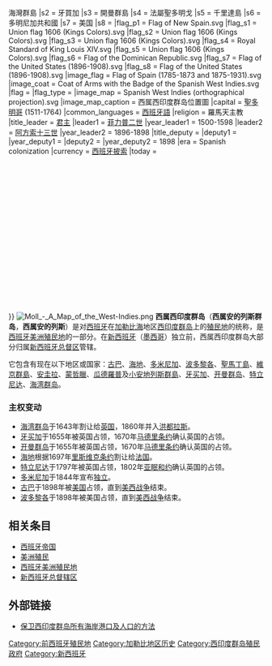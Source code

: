 {{noteTA
|1=zh:多明戈; zh-hant:多明哥
|2=zh:特立尼达; zh-hant:千里達
|3=zh:多巴哥; zh-hant:托巴哥
|4=zh:多米尼加; zh-hant:多明尼加
}}
{{Infobox former country
|native_name            = ''Las Antillas Occidentales'' <br> '' Antillas Españolas''
|conventional_long_name = Spanish West Indies
|common_name            = 西班牙
|status                 = 殖民地
|empire                 = 西班牙
|status_text            = 西班牙殖民地<br><small>在1492年至1898年的[[新西班牙總督轄區|新西班牙总督区]]领土</small>
|year_start             = 1492年
|year_end               = 1898年
|date_start             =
|date_end               =
|event_start            =
|event_end              = [[巴黎條約_(1898年)|巴黎條約]]
|p1                     = 新西班牙
|s1                     = 海灣群島省{{!}}海灣群島
|s2                     = 牙買加
|s3                     = 開曼群島
|s4                     = 法屬聖多明戈
|s5                     = 千里達島
|s6                     = 多明尼加共和國
|s7                     = 美国
|s8                     = 
|flag_p1                = Flag of New Spain.svg
|flag_s1                = Union flag 1606 (Kings Colors).svg
|flag_s2                = Union flag 1606 (Kings Colors).svg
|flag_s3                = Union flag 1606 (Kings Colors).svg
|flag_s4                = Royal Standard of King Louis XIV.svg
|flag_s5                = Union flag 1606 (Kings Colors).svg
|flag_s6                = Flag of the Dominican Republic.svg
|flag_s7                = Flag of the United States (1896-1908).svg
|flag_s8                = Flag of the United States (1896-1908).svg
|image_flag             = Flag of Spain (1785-1873 and 1875-1931).svg
|image_coat             = Coat of Arms with the Badge of the Spanish West Indies.svg
|flag                   =
|flag_type              =
|image_map              = Spanish West Indies (orthographical projection).svg
|image_map_caption      = 西属西印度群岛位置圖
|capital                = [[聖多明哥|聖多明哥]] (1511-1764)
|common_languages       = [[西班牙語|西班牙語]]
|religion               = 羅馬天主教
|title_leader           = [[西班牙君主列表|君主]]
|leader1                = [[腓力二世_(西班牙)|菲力普二世]]
|year_leader1           = 1500-1598
|leader2                = [[阿方索十三世|阿方索十三世]]
|year_leader2           = 1896-1898
|title_deputy           =
|deputy1                =
|year_deputy1           =
|deputy2                =
|year_deputy2           = 1898
|era                    = Spanish colonization
|currency               = [[西班牙銀圓|西班牙披索]]
|today = {{flag|Cuba}}<br>{{flag|Haiti}}<br>{{flag|Dominican Republic}}<br>{{flag|波多黎各}}<br>{{flag|法屬聖馬丁}}<br>{{flag|荷屬聖馬丁}}<br>{{flag|英屬維爾京群島}}<br>{{flag|美屬維爾京群島}}<br>{{flag|Anguilla}}<br>{{flag|Guadeloupe}}<br>{{flag|特立尼達和多巴哥}}<br>{{flag|開曼群島}}<br>{{flag|蒙特塞拉特}}<br>{{flag|阿魯巴}}<br>{{flag|洪都拉斯}}<br>{{flag|庫拉索}}<br>{{flag|委內瑞拉}}<br>{{flag|美國}}<br>{{flag|荷蘭}}<br>{{flag|英國}}
}}
[[File:Moll_-_A_Map_of_the_West-Indies.png|thumb]]
'''西属西印度群岛'''（{{lang-es|'''Las Antillas Occidentales'''、'''Antillas Españolas'''}}'''西属安的列斯群岛'''，'''西属安的列斯'''）是对[[西班牙|西班牙]]在[[加勒比海|加勒比海]]地区[[西印度群岛|西印度群岛]]上的[[殖民地|殖民地]]的统称，是[[西班牙美洲殖民地|西班牙美洲殖民地]]的一部分。在[[新西班牙總督轄區|新西班牙]]（[[墨西哥|墨西哥]]）独立前，西属西印度群岛大部分归属[[新西班牙总督辖区|新西班牙总督区]]管辖。

它包含有现在以下地区或国家：[[古巴|古巴]]、[[海地|海地]]、[[多米尼加|多米尼加]]、[[波多黎各|波多黎各]]、[[聖馬丁島|聖馬丁島]]、[[維京群島|維京群島]]、[[安圭拉|安圭拉]]、[[蒙哲臘|蒙哲臘]]、[[瓜德羅普|瓜德羅普]]及[[小安地列斯群島|小安地列斯群島]]、[[牙买加|牙买加]]、[[开曼群岛|开曼群岛]]、[[特立尼达|特立尼达]]、[[海灣群島省|海湾群岛]]。

===主权变动===
*[[海灣群島省|海湾群岛]]于1643年割让给[[英国|英国]]，1860年并入[[洪都拉斯|洪都拉斯]]。
*[[牙买加|牙买加]]于1655年被英国占领，1670年[[马德里条约|马德里条约]]确认英国的占领。
*[[开曼群岛|开曼群岛]]于1655年被英国占领，1670年[[马德里条约|马德里条约]]确认英国的占领。
*[[海地|海地]]根据1697年[[里斯维克条约|里斯维克条约]]割让给[[法国|法国]]。
*[[特立尼达|特立尼达]]于1797年被英国占领，1802年[[亚眠和约|亚眠和约]]确认英国的占领。
*[[多米尼加|多米尼加]]于1844年宣布[[独立|独立]]。
*[[古巴|古巴]]于1898年被[[美国|美国]]占领，直到[[美西战争|美西战争]]结束。
*[[波多黎各|波多黎各]]于1898年被美国占领，直到[[美西战争|美西战争]]结束。

==相关条目==
*[[西班牙帝国|西班牙帝国]]
*[[美洲殖民|美洲殖民]]
*[[西班牙美洲殖民地|西班牙美洲殖民地]]
*[[新西班牙总督辖区|新西班牙总督辖区]]

==外部链接==
*{{zh}}{{es}} [http://www.wdl.org/zh/item/4393/ 保卫西印度群岛所有海岸港口及人口的方法]{{Wayback|url=http://www.wdl.org/zh/item/4393/ |date=20140508234750 }}

{{DEFAULTSORT:Antillas}}
[[Category:前西班牙殖民地|Category:前西班牙殖民地]]
[[Category:加勒比地区历史|Category:加勒比地区历史]]
[[Category:西印度群岛殖民政府|Category:西印度群岛殖民政府]]
[[Category:新西班牙|Category:新西班牙]]